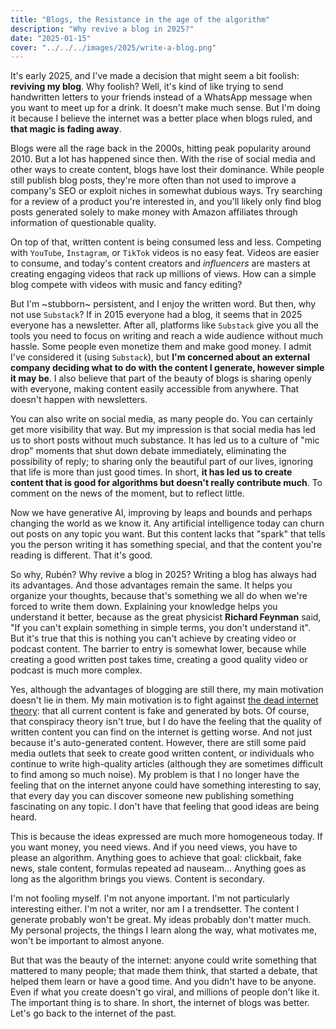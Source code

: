 ```yaml
---
title: "Blogs, the Resistance in the age of the algorithm"
description: "Why revive a blog in 2025?"
date: "2025-01-15"
cover: "../../../images/2025/write-a-blog.png"
---
```


It's early 2025, and I've made a decision that might seem a bit foolish: **reviving my blog**. Why foolish? Well, it's kind of like trying to send handwritten letters to your friends instead of a WhatsApp message when you want to meet up for a drink. It doesn't make much sense. But I'm doing it because I believe the internet was a better place when blogs ruled, and **that magic is fading away**.

Blogs were all the rage back in the 2000s, hitting peak popularity around 2010. But a lot has happened since then. With the rise of social media and other ways to create content, blogs have lost their dominance. While people still publish blog posts, they're more often than not used to improve a company's SEO or exploit niches in somewhat dubious ways. Try searching for a review of a product you're interested in, and you'll likely only find blog posts generated solely to make money with Amazon affiliates through information of questionable quality.

On top of that, written content is being consumed less and less. Competing with `YouTube`, `Instagram`, or `TikTok` videos is no easy feat. Videos are easier to consume, and today's content creators and *influencers* are masters at creating engaging videos that rack up millions of views. How can a simple blog compete with videos with music and fancy editing?

But I'm ~stubborn~ persistent, and I enjoy the written word. But then, why not use `Substack`? If in 2015 everyone had a blog, it seems that in 2025 everyone has a newsletter. After all, platforms like `Substack` give you all the tools you need to focus on writing and reach a wide audience without much hassle. Some people even monetize them and make good money. I admit I've considered it (using `Substack`), but **I'm concerned about an external company deciding what to do with the content I generate, however simple it may be**. I also believe that part of the beauty of blogs is sharing openly with everyone, making content easily accessible from anywhere. That doesn't happen with newsletters.

You can also write on social media, as many people do. You can certainly get more visibility that way. But my impression is that social media has led us to short posts without much substance. It has led us to a culture of "mic drop" moments that shut down debate immediately, eliminating the possibility of reply; to sharing only the beautiful part of our lives, ignoring that life is more than just good times. In short, **it has led us to create content that is good for algorithms but doesn't really contribute much**. To comment on the news of the moment, but to reflect little.

Now we have generative AI, improving by leaps and bounds and perhaps changing the world as we know it. Any artificial intelligence today can churn out posts on any topic you want. But this content lacks that "spark" that tells you the person writing it has something special, and that the content you're reading is different. That it's good.

So why, Rubén? Why revive a blog in 2025? Writing a blog has always had its advantages. And those advantages remain the same. It helps you organize your thoughts, because that's something we all do when we're forced to write them down. Explaining your knowledge helps you understand it better, because as the great physicist **Richard Feynman** said, "If you can't explain something in simple terms, you don't understand it". But it's true that this is nothing you can't achieve by creating video or podcast content. The barrier to entry is somewhat lower, because while creating a good written post takes time, creating a good quality video or podcast is much more complex.

Yes, although the advantages of blogging are still there, my main motivation doesn't lie in them. My main motivation is to fight against [the dead internet theory](https://en.wikipedia.org/wiki/Dead_Internet_theory): that all current content is fake and generated by bots. Of course, that conspiracy theory isn't true, but I do have the feeling that the quality of written content you can find on the internet is getting worse. And not just because it's auto-generated content. However, there are still some paid media outlets that seek to create good written content, or individuals who continue to write high-quality articles (although they are sometimes difficult to find among so much noise). My problem is that I no longer have the feeling that on the internet anyone could have something interesting to say, that every day you can discover someone new publishing something fascinating on any topic. I don't have that feeling that good ideas are being heard.

This is because the ideas expressed are much more homogeneous today. If you want money, you need views. And if you need views, you have to please an algorithm. Anything goes to achieve that goal: clickbait, fake news, stale content, formulas repeated ad nauseam... Anything goes as long as the algorithm brings you views. Content is secondary.

I'm not fooling myself. I'm not anyone important. I'm not particularly interesting either. I'm not a writer, nor am I a trendsetter. The content I generate probably won't be great. My ideas probably don't matter much. My personal projects, the things I learn along the way, what motivates me, won't be important to almost anyone.

But that was the beauty of the internet: anyone could write something that mattered to many people; that made them think, that started a debate, that helped them learn or have a good time. And you didn't have to be anyone. Even if what you create doesn't go viral, and millions of people don't like it. The important thing is to share. In short, the internet of blogs was better. Let's go back to the internet of the past.
